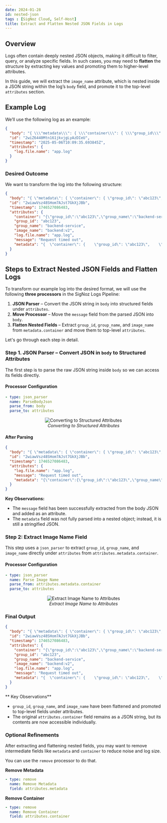 ```yaml
---
date: 2024-01-28
id: nested-json
tags : [SigNoz Cloud, Self-Host]
title: Extract and Flatten Nested JSON Fields in Logs
---
```


## Overview

Logs often contain deeply nested JSON objects, making it difficult to filter, query, or analyze specific fields. In such cases, you may need to **flatten** the structure by extracting key values and promoting them to higher-level attributes. 

In this guide, we will extract the `image_name` attribute, which is nested inside a JSON string within the log’s `body` field, and promote it to the top-level `attributes` section.

## Example Log

We’ll use the following log as an example:

```json
{
  "body": "{ \\\"metadata\\\": { \\\"container\\\": { \\\"group_id\\\": \\\"abc123\\\", \\\"group_name\\\": \\\"backend-service\\\", \\\"image_name\\\": \\\"backend:v2\\\" } }, \\\"message\\\": \\\"Request timed out\\\" }",
  "id": "2wiZ6440Mtn161jkvjgLyAzDIeU",
  "timestamp": "2025-05-06T10:09:35.693845Z",
  "attributes": {
    "log.file.name": "app.log"
  }
}
```

### Desired Outcome

We want to transform the log into the following structure:

```json
{
  "body": "{ \"metadata\": { \"container\": { \"group_id\": \"abc123\", \"group_name\": \"backend-service\", \"image_name\": \"backend:v2\" } }, \"message\": \"Request timed out\" }",
  "id": "2wiawVsz48SHom7AJst7GkXjJBb",
  "timestamp": 1746527086483,
  "attributes": {
    "container": "{\"group_id\":\"abc123\",\"group_name\":\"backend-service\",\"image_name\":\"backend:v2\"}",
    "group_id": "abc123",
    "group_name": "backend-service",
    "image_name": "backend:v2",
    "log.file.name": "app.log",
    "message": "Request timed out",
    "metadata": "{  \"container\": {    \"group_id\": \"abc123\",    \"group_name\": \"backend-service\",    \"image_name\": \"backend:v2\"  }}"
  }
}
```

## Steps to Extract Nested JSON Fields and Flatten Logs

To transform our example log into the desired format, we will use the following **three processors** in the SigNoz Logs Pipeline:

1. **JSON Parser** – Convert the JSON string in `body` into structured fields under `attributes`.
2. **Move Processor** – Move the `message` field from the parsed JSON into `body`.
3. **Flatten Nested Fields** – Extract `group_id`, `group_name`, and `image_name` from `metadata.container` and move them to top-level `attributes`.

Let's go through each step in detail.

### Step 1. JSON Parser – Convert JSON in `body` to Structured Attributes

The first step is to parse the raw JSON string inside `body` so we can access its fields directly.

#### Processor Configuration

```yaml
- type: json_parser
  name: ParseBodyJson
  parse_from: body
  parse_to: attributes
```

<figure data-zoomable align='center'>
<img className="box-shadowed-image" src="/img/docs/logs-management/logs-pipelines/nested-json-guide-step1.webp" alt="Converting to Structured Attributes"/>
<figcaption><i>Converting to Structured Attributes</i></figcaption>
</figure>

#### After Parsing

```json
{
  "body": "{ \"metadata\": { \"container\": { \"group_id\": \"abc123\", \"group_name\": \"backend-service\", \"image_name\": \"backend:v2\" } }, \"message\": \"Request timed out\" }",
  "id": "2wiawVsz48SHom7AJst7GkXjJBb",
  "timestamp": 1746527086483,
  "attributes": {
    "log.file.name": "app.log",
    "message": "Request timed out",
    "metadata": "{\"container\":{\"group_id\":\"abc123\",\"group_name\":\"backend-service\",\"image_name\":\"backend:v2\"}}"
  }
}
```

**Key Observations:**

- The `message` field has been successfully extracted from the body JSON and added as an attribute.
- The `metadata` field was not fully parsed into a nested object; instead, it is still a stringified JSON.

### Step 2: Extract Image Name Field

This step uses a `json_parser` to extract `group_id`, `group_name`, and `image_name` directly under `attributes` from `attributes.metadata.container`.

#### Processor Configuration

```yaml
- type: json_parser
  name: Parse Image Name
  parse_from: attributes.metadata.container
  parse_to: attributes
```

<figure data-zoomable align='center'>
<img className="box-shadowed-image" src="/img/docs/logs-management/logs-pipelines/nested-json-guide-step2.webp" alt="Extract Image Name to Attributes"/>
<figcaption><i>Extract Image Name to Attributes</i></figcaption>
</figure>


### Final Output 

```json
{
  "body": "{ \"metadata\": { \"container\": { \"group_id\": \"abc123\", \"group_name\": \"backend-service\", \"image_name\": \"backend:v2\" } }, \"message\": \"Request timed out\" }",
  "id": "2wiawVsz48SHom7AJst7GkXjJBb",
  "timestamp": 1746527086483,
  "attributes": {
    "container": "{\"group_id\":\"abc123\",\"group_name\":\"backend-service\",\"image_name\":\"backend:v2\"}",
    "group_id": "abc123",
    "group_name": "backend-service",
    "image_name": "backend:v2",
    "log.file.name": "app.log",
    "message": "Request timed out",
    "metadata": "{  \"container\": {    \"group_id\": \"abc123\",    \"group_name\": \"backend-service\",    \"image_name\": \"backend:v2\"  }}"
  }
}
```

** Key Observations**
- `group_id`, `group_name`, and `image_name` have been flattened and promoted to top-level fields under attributes.
- The original `attributes.container` field remains as a JSON string, but its contents are now accessible individually.


### Optional Refinements

After extracting and flattening nested fields, you may want to remove intermediate fields like `metadata` and `container` to reduce noise and log size.

You can use the `remove` processor to do that.

**Remove Metadata**

```yaml
- type: remove
  name: Remove Metadata
  field: attributes.metadata
```

**Remove Container**

```yaml
- type: remove
  name: Remove Container
  field: attributes.container
```
